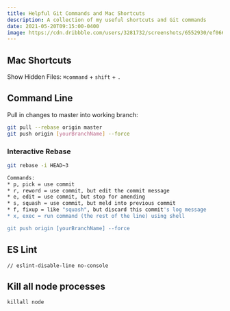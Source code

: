 ```yaml
---
title: Helpful Git Commands and Mac Shortcuts
description: A collection of my useful shortcuts and Git commands
date: 2021-05-20T09:15:00-0400
image: https://cdn.dribbble.com/users/3281732/screenshots/6552930/ef066617-ce4e-45c9-ae22-1af21711119c.jpeg
---
```


## Mac Shortcuts

Show Hidden Files: `⌘command` + `shift` + `.`

## Command Line

Pull in changes to master into working branch:

```bash
git pull --rebase origin master
git push origin [yourBranchName] --force
```

### Interactive Rebase

```bash
git rebase -i HEAD~3

Commands:
* p, pick = use commit
* r, reword = use commit, but edit the commit message
* e, edit = use commit, but stop for amending
* s, squash = use commit, but meld into previous commit
* f, fixup = like "squash", but discard this commit's log message
* x, exec = run command (the rest of the line) using shell

git push origin [yourBranchName] --force
```

## ES Lint

`// eslint-disable-line no-console`

## Kill all node processes

`killall node`
